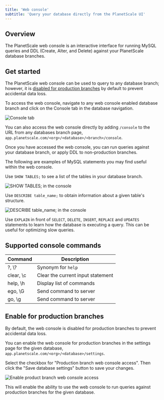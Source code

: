 ```yaml
---
title: 'Web console'
subtitle: 'Query your database directly from the PlanetScale UI'
---
```


## Overview

The PlanetScale web console is an interactive interface for running MySQL queries and DDL (Create, Alter, and Delete) against your PlanetScale database branches.

## Get started

The PlanetScale web console can be used to query to any database branch; however, it is [disabled for production branches](/docs/concepts/web-console#enable-for-production-branches) by default to prevent accidental data loss.

To access the web console, navigate to any web console enabled database branch and click on the Console tab in the database navigation.

![Console tab](/docs/img/docs/console-tab.png)

You can also access the web console directly by adding `/console` to the URL from any databases branch page,
`app.planetscale.com/<org>/<database>/<branch>/console`.

Once you have accessed the web console, you can run queries against your database branch, or apply DDL to non-production branches.

The following are examples of MySQL statements you may find useful within the web console.

Use `SHOW TABLES;` to see a list of the tables in your database branch.

![SHOW TABLES; in the console](/docs/img/docs/console-show-tables.png)

Use `DESCRIBE table_name;` to obtain information about a given table's structure.

![DESCRIBE table_name; in the console](/docs/img/docs/describe-table.png)

Use `EXPLAIN` in front of `SELECT`, `DELETE`, `INSERT`, `REPLACE` and `UPDATES` statements to learn how the database is executing a query. This can be useful for optimizing slow queries.


## Supported console commands

| Command              | Description          |
| -------------------- | -------------------- |
| ?, \\?                | Synonym for `help`   |
| clear, \c        | Clear the current input statement |
| help, \h             | Display list of commands          |
| ego, \G              | Send command to server            |
| go, \g               | Send command to server            |

## Enable for production branches

By default, the web console is disabled for production branches to prevent accidental data loss.

You can enable the web console for production branches in the settings page for the given database,
`app.planetscale.com/<org>/<database>/settings`.

Select the checkbox for "Production branch web console access". Then click the "Save database settings" button to save your changes.

![Enable product branch web console access](/docs/img/docs/enable-web-console.png)

This will enable the ability to use the web console to run queries against production branches for the given database.

